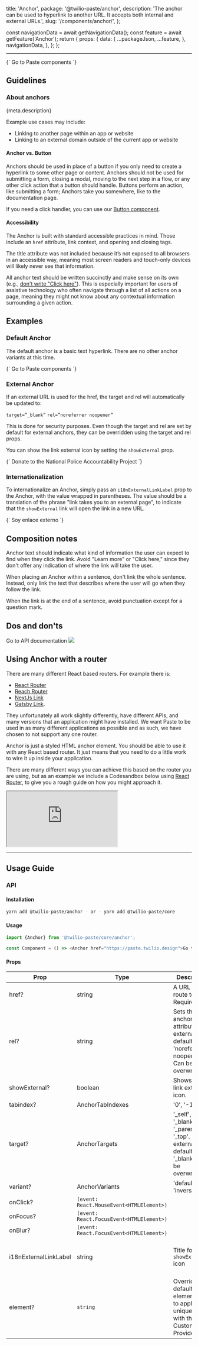   title: 'Anchor',
  package: '@twilio-paste/anchor',
  description: 'The anchor can be used to hyperlink to another URL. It accepts both internal and external URLs.',
  slug: '/components/anchor/',
};



  const navigationData = await getNavigationData();
  const feature = await getFeature('Anchor');
  return {
    props: {
      data: {
        ...packageJson,
        ...feature,
      },
      navigationData,
    },
  };
};

<NormalizedComponentHeader
  categoryRoute={SidebarCategoryRoutes.COMPONENTS}
  githubUrl="https://github.com/twilio-labs/paste/tree/main/packages/paste-core/components/anchor"
  storybookUrl="/?path=/story/components-anchor--"
  data={props.data}
/>

---

<contentwrapper>

<PageAside data={mdxHeadings} />

<content>

<LivePreview scope={{Anchor}} language="jsx">
  {`<Anchor href="/components">
  Go to Paste components
</Anchor>`}
</LivePreview>

## Guidelines

### About anchors

<Paragraph>{meta.description}</Paragraph>

Example use cases may include:

- Linking to another page within an app or website
- Linking to an external domain outside of the current app or website

#### Anchor vs. Button

Anchors should be used in place of a button if you only need to create a hyperlink to some other page or content. Anchors should not be used for submitting a form, closing a modal, moving to the next step in a flow, or any other click action that a button should handle. Buttons perform an action, like submitting a form; Anchors take you somewhere, like to the documentation page.

If you need a click handler, you can use our [Button component](/components/button).

#### Accessibility

The Anchor is built with standard accessible practices in mind. Those include an `href` attribute, link context, and opening and closing tags.

The title attribute was not included because it’s not exposed to all browsers in an accessible way, meaning most screen readers and touch-only devices will likely never see that information.

All anchor text should be written succinctly and make sense on its own (e.g., [don't write "Click here"](/foundations/content/product-style-guide#be-inclusive-of-people-and-devices)). This is especially important for users of assistive technology who often navigate through a list of all actions on a page, meaning they might not know about any contextual information surrounding a given action.

## Examples

### Default Anchor

The default anchor is a basic text hyperlink. There are no other anchor variants at this time.

<LivePreview scope={{Anchor}} language="jsx">
  {`<Anchor href="/components">
  Go to Paste components
</Anchor>`}
</LivePreview>

### External Anchor

If an external URL is used for the href, the target and rel will automatically be updated to:

`target=”_blank”`
`rel=”noreferrer noopener”`

This is done for security purposes. Even though the target and rel are set by default for external anchors, they can be overridden using the target and rel props.

You can show the link external icon by setting the `showExternal` prop.

<LivePreview scope={{Anchor}} language="jsx">
  {`<Anchor href="https://www.nlg-npap.org/donate/" showExternal>
  Donate to the National Police Accountability Project
</Anchor>`}
</LivePreview>

### Internationalization

To internationalize an Anchor, simply pass an `i18nExternalLinkLabel` prop to the Anchor, with the value wrapped in parentheses. The value should be a translation of the phrase "link takes you to an external page", to indicate that the `showExternal` link will open the link in a new URL.

<LivePreview scope={{Anchor}} language="jsx">
  {`<Anchor href="https://www.nlg-npap.org/donate/" showExternal i18nExternalLinkLabel="(este enlace redirige a una página externa)">
Soy enlace externo
</Anchor>`}
</LivePreview>

## Composition notes

Anchor text should indicate what kind of information the user can expect to find when they click the link. Avoid "Learn more" or "Click here," since they don't offer any indication of where the link will take the user.

When placing an Anchor within a sentence, don't link the whole sentence. Instead, only link the text that describes where the user will go when they follow the link.

When the link is at the end of a sentence, avoid punctuation except for a question mark.

## Dos and don'ts
<DoDont>
  <Do title="Do" body="Anchors should only be used to link to another page, app, or another website." center>
    <Anchor href="https://paste.twilio.design">Go to API documentation</Anchor>
  </Do>
  <Dont title="Don't" body="Don’t use an anchor where a button makes more sense, i.e., closing a modal.">
    <Image src={AnchorDont} fill />
  </Dont>
</DoDont>

## Using Anchor with a router

There are many different React based routers. For example there is:

- [React Router](https://reactrouter.com/en/main/start/tutorial)
- [Reach Router](https://reach.tech/router/)
- [NextJs Link](https://nextjs.org/docs/api-reference/next/link)
- [Gatsby Link](https://www.gatsbyjs.com/docs/reference/built-in-components/gatsby-link/).

They unfortunately all work slightly differently, have different APIs, and many versions that an application might have installed. We want Paste to be used in as many different applications as possible and as such, we have chosen to not support any one router.

Anchor is just a styled HTML anchor element. You should be able to use it with any React based router. It just means that you need to do a little work to wire it up inside your application.

There are many different ways you can achieve this based on the router you are using, but as an example we include a Codesandbox below using [React Router](https://reactrouter.com/en/main/start/tutorial), to give you a rough guide on how you might approach it.

<iframe
  src="https://codesandbox.io/embed/using-anchor-with-react-router-butmi?fontsize=14&hidenavigation=1&theme=dark"
  style={{width: '100%', height: '500px', border: 0, borderRadius: '4px', overflow: 'hidden'}}
  title="Using Anchor with React Router"
  allow="accelerometer; ambient-light-sensor; camera; encrypted-media; geolocation; gyroscope; hid; microphone; midi; payment; usb; vr; xr-spatial-tracking"
  sandbox="allow-forms allow-modals allow-popups allow-presentation allow-same-origin allow-scripts"
></iframe>

---

## Usage Guide

### API

#### Installation

```bash
yarn add @twilio-paste/anchor - or - yarn add @twilio-paste/core
```

#### Usage

```js
import {Anchor} from '@twilio-paste/core/anchor';

const Component = () => <Anchor href="https://paste.twilio.design">Go to Paste</Anchor>;
```

#### Props

| Prop                  | Type                                     | Description                                                                                             | Default                                |
| --------------------- | ---------------------------------------- | ------------------------------------------------------------------------------------------------------- | -------------------------------------- |
| href?                 | string                                   | A URL to route to. Required.                                                                            | null                                   |
| rel?                  | string                                   | Sets the anchor rel attribute. If external href, defaults to 'noreferrer noopener'. Can be overwritten. | false                                  |
| showExternal?         | boolean                                  | Shows the link external icon.                                                                           | false                                  |
| tabindex?             | AnchorTabIndexes                         | '0', '-1'                                                                                               | null                                   |
| target?               | AnchorTargets                            | '\_self', '\_blank', '\_parent', '\_top'. If external href, defaults to '\_blank'. Can be overwritten.  | null                                   |
| variant?              | AnchorVariants                           | 'default', 'inverse'                                                                                    | 'default'                              |
| onClick?              | `(event: React.MouseEvent<HTMLElement>)` |                                                                                                         | null                                   |
| onFocus?              | `(event: React.FocusEvent<HTMLElement>)` |                                                                                                         | null                                   |
| onBlur?               | `(event: React.FocusEvent<HTMLElement>)` |                                                                                                         | null                                   |
| i18nExternalLinkLabel | string                                   | Title for `showExternal` icon                                                                           | '(link takes you to an external page)' |
| element?              | `string`                                 | Overrides the default element name to apply unique styles with the Customization Provider               | 'ANCHOR'                               |

<ChangelogRevealer>
  <Changelog />
</ChangelogRevealer>

</content>

</contentwrapper>
